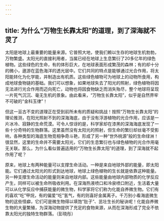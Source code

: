 ```yaml
---
---
---
```

title: 为什么“万物生长靠太阳”的道理，到了深海就不灵了
---




太阳是地球上最重要的能量来源。它普照大地，使我们赖以生存的地球生机勃勃，万物繁盛。太阳光的直接利用者，当属已经在地球上生息繁衍了20多亿年的绿色植物。这些绿色的生命，有的体形巨大，在地球表面形成繁茂的森林；有的却十分的微小，遨游在蓝色海洋的透光层中。它们共同的特点是能够通过光合作用，将太阳能转化为化学能，并制造出有机质。这些绿色植物可为地球上的动物所食用，构成地球食物链的基础。我们可以想象，如果地球失去了阳光的照射，绿色植物将因无法进行光合作用而迈向死亡，动物也将因食物缺乏而消失殆尽，整个地球将呈现一片死气沉沉、毫无生机的景象。由此看来，“万物生长靠太阳”，似乎是自然界牢不可破的“金科玉律”！



但这一亘古不变的道理正在受到前所未有的质疑和挑战！按照“万物生长靠太阳”的理论推测，在阳光照射不到的深海海底，由于没有浮游植物的光合作用，应该是一片冰冷、寂静的生命荒漠。可令人惊讶的是，科学家却在漆黑的深海海底发现了一些十分奇特的生物群落。这里虽然没有太阳光的照射，但生命的繁衍却丝毫不受影响，各种类型的海底生物竞相争奇斗艳，形成了另一种“世外桃源”般的生命绿洲！很显然，这里的生命并不需要太阳光，它们的生息繁衍也与绿色植物的光合作用毫无关联。那么，为什么看似普遍适用的“万物生长靠太阳”的道理，到了深海就不起作用了呢？

原来，地球上有两种能量可以支撑生命活动。一种是来自地球外部的能量，即太阳能。它们通过太阳光的形式到达地球，地球上绿色植物的生长就是依靠这种能量。另一种支撑生命活动的能量则来自地球内部。这些能量由地球内部物质的化学反应产生，同样可以被生命所吸收利用。在深海热液喷口和冷泉喷口附近，生活着大量可以从化学反应中捕获能量的微生物，科学家将它们称为化能自养微生物。它们有的喜欢“吃”甲烷，有的偏爱“吃”氢气，有的则喜好金属离子。千万别小看海底微生物的这些怪癖，它们可是微生物得以填饱“肚子”、茁壮生长的秘诀呢！化能自养微生物的大量繁殖，为深海动物提供了充足的食物来源，从而在深海形成了完全不依靠太阳光的独特生物群落。（彭晓彤）